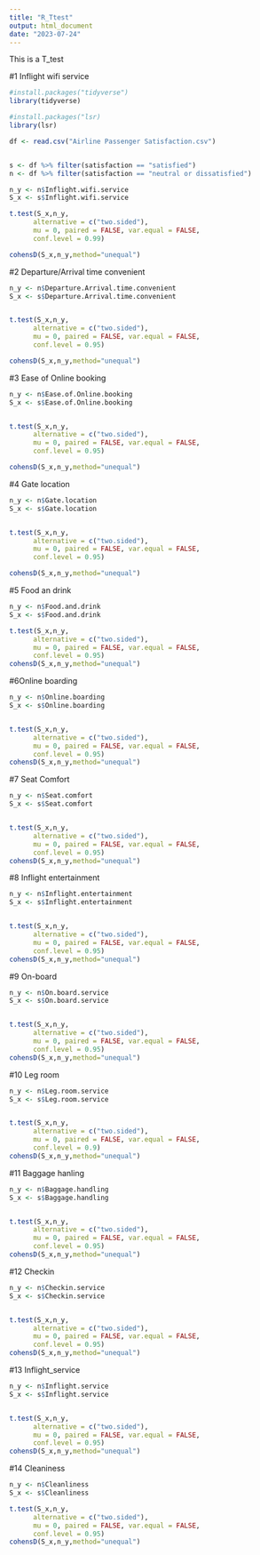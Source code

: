 ---
title: "R_Ttest"
output: html_document
date: "2023-07-24"
---

This is a T_test

#1 Inflight wifi service 
```{r}
#install.packages("tidyverse")
library(tidyverse)

#install.packages("lsr)
library(lsr)

df <- read.csv("Airline Passenger Satisfaction.csv")


s <- df %>% filter(satisfaction == "satisfied") 
n <- df %>% filter(satisfaction == "neutral or dissatisfied")

n_y <- n$Inflight.wifi.service
S_x <- s$Inflight.wifi.service

t.test(S_x,n_y,
      alternative = c("two.sided"),
      mu = 0, paired = FALSE, var.equal = FALSE,
      conf.level = 0.99)

cohensD(S_x,n_y,method="unequal")
```


#2 Departure/Arrival time convenient
```{r}
n_y <- n$Departure.Arrival.time.convenient
S_x <- s$Departure.Arrival.time.convenient


t.test(S_x,n_y,
      alternative = c("two.sided"),
      mu = 0, paired = FALSE, var.equal = FALSE,
      conf.level = 0.95)

cohensD(S_x,n_y,method="unequal")
```

#3 Ease of Online booking
```{r}
n_y <- n$Ease.of.Online.booking
S_x <- s$Ease.of.Online.booking


t.test(S_x,n_y,
      alternative = c("two.sided"),
      mu = 0, paired = FALSE, var.equal = FALSE,
      conf.level = 0.95)

cohensD(S_x,n_y,method="unequal")
```

#4 Gate location
```{r}
n_y <- n$Gate.location
S_x <- s$Gate.location


t.test(S_x,n_y,
      alternative = c("two.sided"),
      mu = 0, paired = FALSE, var.equal = FALSE,
      conf.level = 0.95)

cohensD(S_x,n_y,method="unequal")
```


#5 Food an drink
```{r}
n_y <- n$Food.and.drink
S_x <- s$Food.and.drink

t.test(S_x,n_y,
      alternative = c("two.sided"),
      mu = 0, paired = FALSE, var.equal = FALSE,
      conf.level = 0.95)
cohensD(S_x,n_y,method="unequal")
```

#6Online boarding
```{r}
n_y <- n$Online.boarding
S_x <- s$Online.boarding


t.test(S_x,n_y,
      alternative = c("two.sided"),
      mu = 0, paired = FALSE, var.equal = FALSE,
      conf.level = 0.95)
cohensD(S_x,n_y,method="unequal")
```

#7 Seat Comfort
```{r}
n_y <- n$Seat.comfort
S_x <- s$Seat.comfort


t.test(S_x,n_y,
      alternative = c("two.sided"),
      mu = 0, paired = FALSE, var.equal = FALSE,
      conf.level = 0.95)
cohensD(S_x,n_y,method="unequal")
```

#8 Inflight entertainment
```{r}
n_y <- n$Inflight.entertainment
S_x <- s$Inflight.entertainment


t.test(S_x,n_y,
      alternative = c("two.sided"),
      mu = 0, paired = FALSE, var.equal = FALSE,
      conf.level = 0.95)
cohensD(S_x,n_y,method="unequal")
```


#9 On-board
```{r}
n_y <- n$On.board.service
S_x <- s$On.board.service


t.test(S_x,n_y,
      alternative = c("two.sided"),
      mu = 0, paired = FALSE, var.equal = FALSE,
      conf.level = 0.95)
cohensD(S_x,n_y,method="unequal")
```

#10 Leg room
```{r}
n_y <- n$Leg.room.service
S_x <- s$Leg.room.service


t.test(S_x,n_y,
      alternative = c("two.sided"),
      mu = 0, paired = FALSE, var.equal = FALSE,
      conf.level = 0.9)
cohensD(S_x,n_y,method="unequal")
```

#11 Baggage hanling
```{r}
n_y <- n$Baggage.handling
S_x <- s$Baggage.handling


t.test(S_x,n_y,
      alternative = c("two.sided"),
      mu = 0, paired = FALSE, var.equal = FALSE,
      conf.level = 0.95)
cohensD(S_x,n_y,method="unequal")
```

#12 Checkin
```{r}
n_y <- n$Checkin.service
S_x <- s$Checkin.service


t.test(S_x,n_y,
      alternative = c("two.sided"),
      mu = 0, paired = FALSE, var.equal = FALSE,
      conf.level = 0.95)
cohensD(S_x,n_y,method="unequal")
```

#13 Inflight_service
```{r}
n_y <- n$Inflight.service
S_x <- s$Inflight.service


t.test(S_x,n_y,
      alternative = c("two.sided"),
      mu = 0, paired = FALSE, var.equal = FALSE,
      conf.level = 0.95)
cohensD(S_x,n_y,method="unequal")
```

#14 Cleaniness
```{r}
n_y <- n$Cleanliness
S_x <- s$Cleanliness

t.test(S_x,n_y,
      alternative = c("two.sided"),
      mu = 0, paired = FALSE, var.equal = FALSE,
      conf.level = 0.95)
cohensD(S_x,n_y,method="unequal")
```
